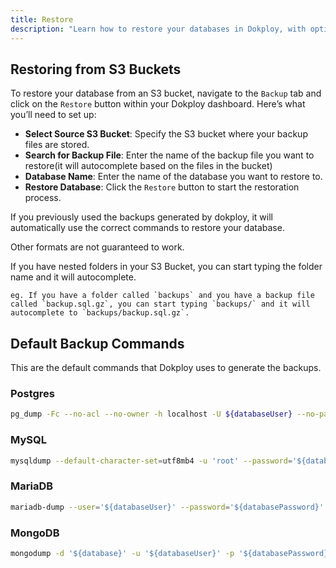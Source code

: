 ```yaml
---
title: Restore
description: "Learn how to restore your databases in Dokploy, with options for restoring from S3 buckets."
---
```




## Restoring from S3 Buckets

To restore your database from an S3 bucket, navigate to the `Backup` tab and click on the `Restore` button within your Dokploy dashboard. Here’s what you’ll need to set up:

- **Select Source S3 Bucket**: Specify the S3 bucket where your backup files are stored.
- **Search for Backup File**: Enter the name of the backup file you want to restore(it will autocomplete based on the files in the bucket)
- **Database Name**: Enter the name of the database you want to restore to.
- **Restore Database**: Click the `Restore` button to start the restoration process.

If you previously used the backups generated by dokploy, it will automatically use the correct commands to restore your database.

Other formats are not guaranteed to work.

<Callout type="info">
    If you have nested folders in your S3 Bucket, you can start typing the folder name and it will autocomplete.

    eg. If you have a folder called `backups` and you have a backup file called `backup.sql.gz`, you can start typing `backups/` and it will autocomplete to `backups/backup.sql.gz`.
</Callout>





## Default Backup Commands

This are the default commands that Dokploy uses to generate the backups.

### Postgres

```bash
pg_dump -Fc --no-acl --no-owner -h localhost -U ${databaseUser} --no-password '${database}' | gzip"
```

### MySQL

```bash
mysqldump --default-character-set=utf8mb4 -u 'root' --password='${databaseRootPassword}' --single-transaction --no-tablespaces --quick '${database}' | gzip"
```

### MariaDB

```bash
mariadb-dump --user='${databaseUser}' --password='${databasePassword}' --databases ${database} | gzip"
```

### MongoDB

```bash
mongodump -d '${database}' -u '${databaseUser}' -p '${databasePassword}' --archive --authenticationDatabase=admin --gzip"
```

